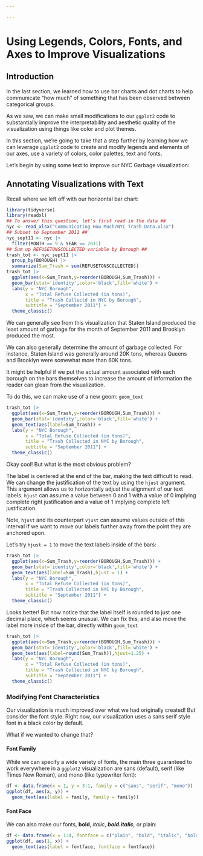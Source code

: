 ```yaml
---

---
```


# Using Legends, Colors, Fonts, and Axes to Improve Visualizations

## Introduction

In the last section, we learned how to use bar charts and dot charts to help communicate "how much" of something that has been observed between categorical groups.

As we saw, we can make small modifications to our `ggplot2` code to substantially improve the interpretability and aesthetic quality of the visualization using things like color and plot themes.

In this section, we're going to take that a step further by learning how we can leverage `ggplot2` code to create and modify legends and elements of our axes, use a variety of colors, color palettes, text and fonts.

Let's begin by using some text to improve our NYC Garbage visualization:

## Annotating Visualizations with Text

Recall where we left off with our horizontal bar chart:

```r
library(tidyverse)
library(readxl)
## To answer this question, let's first read in the data ##
nyc <- read_xlsx("Communicating How Much/NYC Trash Data.xlsx")
## Subset to September 2011 ##
nyc_sept11 <- nyc |>
  filter(MONTH == 9 & YEAR == 2011)
## Sum up REFUSETONSCOLLECTED variable by Borough ##
trash_tot <- nyc_sept11 |>
  group_by(BOROUGH) |>
  summarize(Sum_Trash = sum(REFUSETONSCOLLECTED))
trash_tot |>
  ggplot(aes(x=Sum_Trash,y=reorder(BOROUGH,Sum_Trash))) +
  geom_bar(stat='identity',color='black',fill='white') +
  labs(y = "NYC Borough",
       x = "Total Refuse Collected (in tons)",
       title = "Trash Collectd in NYC by Borough",
       subtitle = "September 2011") +
  theme_classic()
```

We can generally see from this visualization that Staten Island produced the least amount of garbage for the month of September 2011 and Brooklyn produced the most.

We can also generally determine the amount of garbage collected. For instance, Staten Island was generally around 20K tons, whereas Queens and Brooklyn were somewhat more than 60K tons.

It might be helpful if we put the actual amount associated with each borough on the bars themselves to increase the amount of information the reader can glean from the visualization.

To do this, we can make use of a new geom: `geom_text`

```r
trash_tot |>
  ggplot(aes(x=Sum_Trash,y=reorder(BOROUGH,Sum_Trash))) +
  geom_bar(stat='identity',color='black',fill='white') +
  geom_text(aes(label=Sum_Trash)) +
  labs(y = "NYC Borough",
       x = "Total Refuse Collected (in tons)",
       title = "Trash Collected in NYC by Borough",
       subtitle = "September 2011") +
  theme_classic()
```

Okay cool! But what is the most obvious problem?

The label is centered at the end of the bar, making the text difficult to read. We can change the justification of the text by using the `hjust` argument. This argument allows us to horizontally adjust the alignment of our text labels. `hjust` can assume a value between 0 and 1 with a value of 0 implying complete right justification and a value of 1 implying complete left justification.

Note, `hjust` and its counterpart `vjust` can assume values outside of this interval if we want to move our labels further away from the point they are anchored upon.

Let's try `hjust = 1` to move the text labels inside of the bars:

```r
trash_tot |>
  ggplot(aes(x=Sum_Trash,y=reorder(BOROUGH,Sum_Trash))) +
  geom_bar(stat='identity',color='black',fill='white') +
  geom_text(aes(label=Sum_Trash),hjust = 1) +
  labs(y = "NYC Borough",
       x = "Total Refuse Collected (in tons)",
       title = "Trash Collected in NYC by Borough",
       subtitle = "September 2011") +
  theme_classic()
```

Looks better! But now notice that the label itself is rounded to just one decimal place, which seems unusual. We can fix this, and also move the label more inside of the bar, directly within `geom_text`

```r
trash_tot |>
  ggplot(aes(x=Sum_Trash,y=reorder(BOROUGH,Sum_Trash))) +
  geom_bar(stat='identity',color='black',fill='white') +
  geom_text(aes(label=round(Sum_Trash)),hjust=1.25) +
  labs(y = "NYC Borough",
       x = "Total Refuse Collected (in tons)",
       title = "Trash Collected in NYC by Borough",
       subtitle = "September 2011") +
  theme_classic()
```

### Modifying Font Characteristics

Our visualization is much improved over what we had originally created! But consider the font style. Right now, our visualization uses a sans serif style font in a black color by default.

What if we wanted to change that?

#### Font Family

While we can specify a wide variety of fonts, the main three guaranteed to work everywhere in a `ggplot2` visualization are sans (default), serif (like Times New Roman), and mono (like typewriter font):

```r
df <- data.frame(x = 1, y = 3:1, family = c("sans", "serif", "mono"))
ggplot(df, aes(x, y)) + 
  geom_text(aes(label = family, family = family))
```

#### Font Face

We can also make our fonts, **bold**, *italic*, ***bold.italic**,* or plain:

```r
df <- data.frame(x = 1:4, fontface = c("plain", "bold", "italic", "bold.italic"))
ggplot(df, aes(1, x)) + 
  geom_text(aes(label = fontface, fontface = fontface))
```
